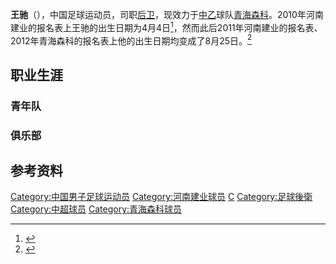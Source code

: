 {{Otheruses|other=名为王驰的其他人物|王驰}}
{{noteta|G1=足球}}{{Football player infobox
| playername = 王驰
| image =
| fullname = 王驰
| height = 183厘米
| nickname =
| dateofbirth = {{Birth date and age|year=1989|month=8|day=25}}
| cityofbirth =
| countryofbirth = {{flagicon|CHN}}[[中国|中国]]
| currentclub = {{flagicon|CHN}}[[青海森科|青海森科]]
| clubnumber = 2
| position = [[后卫_(足球)|后卫]]
| youthyears =
| youthclubs =
| years = <br/> 2012-
| clubs = {{flagicon|CHN}}[[河南建业|河南建业]]<br/>[[青海森科|青海森科]]
| caps(goals) =
| nationalyears =
| nationalteam =
| nationalcaps(goals) =
| pcupdate = 2009年3月22日 (日) 05:25 (UTC)
| ntupdate = 2009年3月22日 (日) 05:25 (UTC)
| manageryears =
| managerclubs =
}}

'''王驰'''（{{bd|1989年|8月25日|catIdx=W}}），中国足球运动员，司职[[后卫_(足球)|后卫]]，现效力于[[中乙|中乙]]球队[[青海森科|青海森科]]。2010年河南建业的报名表上王驰的出生日期为4月4日<ref>{{cite news|title=2010赛季中超联赛河南建业队球员名单|url=http://news.163.com/10/0323/16/62FO8EH0000146BD.html|accessdate=2012-05-11|newspaper=新华网|date=2010-03-23|archive-url=https://web.archive.org/web/20150527024446/http://news.163.com/10/0323/16/62FO8EH0000146BD.html|archive-date=2015-05-27|dead-url=yes}}</ref>，然而此后2011年河南建业的报名表、2012年青海森科的报名表上他的出生日期均变成了8月25日。<ref>{{cite news|title=2011赛季中超联赛河南建业队球员名单|url=http://sports.sina.com.cn/j/2011-03-28/14525508957.shtml|accessdate=2012-05-11|newspaper=新浪体育|date=2011-03-28|archive-date=2011-12-08|archive-url=https://web.archive.org/web/20111208205307/http://sports.sina.com.cn/j/2011-03-28/14525508957.shtml|dead-url=no}}</ref>

==职业生涯==
===青年队===
===俱乐部===

==参考资料==
{{Reflist}}

{{2009年河南建业名单}}
{{2010年中超分类名单河南}}
{{2011年中超分类名单河南}}
{{2012年中乙分类名单青海森科}}
{{2013年中乙分类名单青海森科}}
{{足球运动员小作品}}

{{DEFAULTSORT:WANG Chi}}
[[Category:中国男子足球运动员|Category:中国男子足球运动员]]
[[Category:河南建业球员|Category:河南建业球员]]
[[Category:王姓|C]]
[[Category:足球後衛|Category:足球後衛]]
[[Category:中超球员|Category:中超球员]]
[[Category:青海森科球员|Category:青海森科球员]]